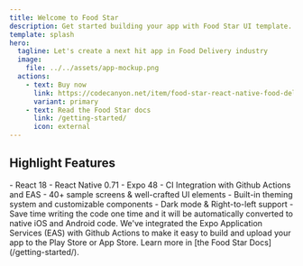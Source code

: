 ```yaml
---
title: Welcome to Food Star
description: Get started building your app with Food Star UI template.
template: splash
hero:
  tagline: Let's create a next hit app in Food Delivery industry
  image:
    file: ../../assets/app-mockup.png
  actions:
    - text: Buy now
      link: https://codecanyon.net/item/food-star-react-native-food-delivery-template/28398069
      variant: primary
    - text: Read the Food Star docs
      link: /getting-started/
      icon: external
---
```



## Highlight Features

<CardGrid stagger>
  <Card title="Built with latest technologies" icon="rocket">
    - React 18
    - React Native 0.71
    - Expo 48
    - CI Integration with Github Actions and EAS
  </Card>
  <Card title="A perfect UI kit for your next project" icon="star">
    - 40+ sample screens & well-crafted UI elements
    - Built-in theming system and customizable components
    - Dark mode & Right-to-left support
    - Save time writing the code one time and it will be automatically converted to native iOS and Android code.
  </Card>
  <Card title="Build and deploy with ease" icon="setting">
    We've integrated the Expo Application Services (EAS) with Github Actions to make it easy to build and upload your app to the Play Store or App Store.
  </Card>
  <Card title="Read the docs" icon="open-book">
    Learn more in [the Food Star Docs](/getting-started/).
  </Card>
</CardGrid>
